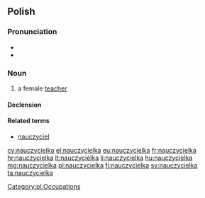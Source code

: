 ==Polish==

===Pronunciation===
* {{IPA|[n̪aut͡ʂɨˈt͡ɕɛlka]|lang=pl}}
* {{audio|Pl-nauczycielka.ogg|Audio}}

===Noun===
{{head|pl|noun|g=f}}

# a female [[teacher]]

====Declension====
{{pl-decl-noun-ka|nauczyciel}}

====Related terms====
* [[nauczyciel]] {{m}}

[[Category:pl:Occupations]]

[[cy:nauczycielka]]
[[el:nauczycielka]]
[[eu:nauczycielka]]
[[fr:nauczycielka]]
[[hr:nauczycielka]]
[[lt:nauczycielka]]
[[li:nauczycielka]]
[[hu:nauczycielka]]
[[mg:nauczycielka]]
[[pl:nauczycielka]]
[[fi:nauczycielka]]
[[sv:nauczycielka]]
[[ta:nauczycielka]]